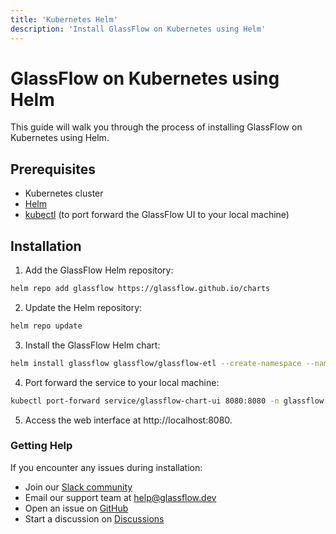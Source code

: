 ```yaml
---
title: 'Kubernetes Helm'
description: 'Install GlassFlow on Kubernetes using Helm'
---
```


# GlassFlow on Kubernetes using Helm

This guide will walk you through the process of installing GlassFlow on Kubernetes using Helm.

## Prerequisites

- Kubernetes cluster
- [Helm](https://helm.sh/docs/intro/install/)
- [kubectl](https://kubernetes.io/docs/tasks/tools/install-kubectl/) (to port forward the GlassFlow UI to your local machine)

## Installation

1. Add the GlassFlow Helm repository:
```bash
helm repo add glassflow https://glassflow.github.io/charts
```

2. Update the Helm repository:
```bash
helm repo update
```

3. Install the GlassFlow Helm chart:
```bash
helm install glassflow glassflow/glassflow-etl --create-namespace --namespace glassflow
```

4. Port forward the service to your local machine:
```bash
kubectl port-forward service/glassflow-chart-ui 8080:8080 -n glassflow
```

5. Access the web interface at http://localhost:8080.

### Getting Help

If you encounter any issues during installation:

- Join our [Slack community](https://join.slack.com/t/glassflowhub/shared_invite/zt-349m7lenp-IFeKSGfQwpJfIiQ7oyFFKg)
- Email our support team at [help@glassflow.dev](mailto:help@glassflow.dev)
- Open an issue on [GitHub](https://github.com/glassflow/clickhouse-etl/issues) 
- Start a discussion on [Discussions](https://github.com/glassflow/clickhouse-etl/discussions)